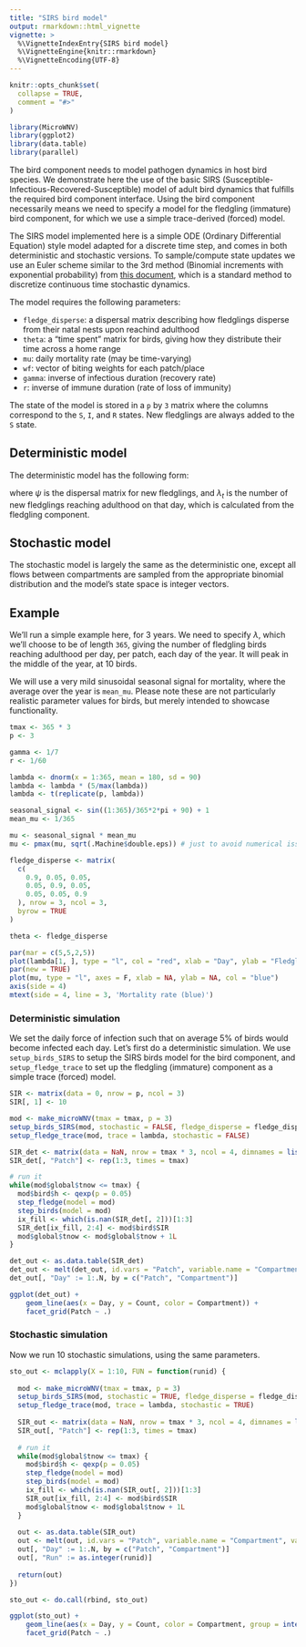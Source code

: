 ```yaml
---
title: "SIRS bird model"
output: rmarkdown::html_vignette
vignette: >
  %\VignetteIndexEntry{SIRS bird model}
  %\VignetteEngine{knitr::rmarkdown}
  %\VignetteEncoding{UTF-8}
---
```


```r
knitr::opts_chunk$set(
  collapse = TRUE,
  comment = "#>"
)
```

```r
library(MicroWNV)
library(ggplot2)
library(data.table)
library(parallel)
```

The bird component needs to model pathogen dynamics in host bird species. We demonstrate
here the use of the basic SIRS (Susceptible-Infectious-Recovered-Susceptible) model
of adult bird dynamics that fulfills the required bird component interface. Using
the bird component necessarily means we need to specify a model for the fledgling (immature)
bird component, for which we use a simple trace-derived (forced) model.

The SIRS model implemented here is a simple ODE (Ordinary Differential Equation)
style model adapted for a discrete time step, and comes in both deterministic
and stochastic versions. To sample/compute state updates we use an Euler scheme
similar to the 3rd method (Binomial increments with exponential probability) from
[this document](https://kingaa.github.io/short-course/stochsim/stochsim.html#eulers-method-for-a-discrete-sir-model),
which is a standard method to discretize continuous time stochastic dynamics.

The model requires the following parameters:
  
  * `fledge_disperse`: a dispersal matrix describing how fledglings disperse
  from their natal nests upon reachind adulthood
  * `theta`: a "time spent" matrix for birds, giving how they distribute their
  time across a home range
  * `mu`: daily mortality rate (may be time-varying)
  * `wf`: vector of biting weights for each patch/place
  * `gamma`: inverse of infectious duration (recovery rate)
  * `r`: inverse of immune duration (rate of loss of immunity)

The state of the model is stored in a `p` by `3` matrix where the columns correspond
to the `S`, `I`, and `R` states. New fledglings are always added to the `S` state.

## Deterministic model

The deterministic model has the following form:

\begin{equation}
S_{t+1} = e^{-(\mu_{t} + h_{t})} S_{t} + (1 - e^{-(\mu_{t} + \gamma)}) \left( \frac{r}{\mu_{t} + r} \right) R_{t} + (\lambda_{t} \cdot \psi) \\
I_{t+1} = e^{-(\mu_{t} + \gamma)} E_{t} + (1 - e^{-(\mu_{t} + h_{t})}) \left( \frac{h_{t}}{\mu_{t} + h_{t}} \right) S_{t} \\
R_{t+1} = e^{-(\mu_{t} + r)} R_{t} + (1 - e^{-(\mu_{t} + \gamma)}) \left( \frac{\gamma}{\mu_{t} + \gamma} \right) I_{t} \\
\end{equation}

where $\psi$ is the dispersal matrix for new fledglings, and $\lambda_{t}$ is the number
of new fledglings reaching adulthood on that day, which is calculated from the 
fledgling component.

## Stochastic model

The stochastic model is largely the same as the deterministic one, except all flows
between compartments are sampled from the appropriate binomial distribution and 
the model's state space is integer vectors.

## Example

We'll run a simple example here, for 3 years. We need to specify $\lambda$, which
we'll choose to be of length `365`, giving the number of fledgling birds reaching adulthood per day,
per patch, each day of the year. It will peak in the middle of the year, at 10 birds.

We will use a very mild sinusoidal seasonal signal for mortality, where the average
over the year is `mean_mu`. Please note these are not particularly realistic
parameter values for birds, but merely intended to showcase functionality.

```r
tmax <- 365 * 3
p <- 3

gamma <- 1/7
r <- 1/60

lambda <- dnorm(x = 1:365, mean = 180, sd = 90)
lambda <- lambda * (5/max(lambda))
lambda <- t(replicate(p, lambda))

seasonal_signal <- sin((1:365)/365*2*pi + 90) + 1
mean_mu <- 1/365

mu <- seasonal_signal * mean_mu
mu <- pmax(mu, sqrt(.Machine$double.eps)) # just to avoid numerical issues

fledge_disperse <- matrix(
  c(
    0.9, 0.05, 0.05,
    0.05, 0.9, 0.05,
    0.05, 0.05, 0.9
  ), nrow = 3, ncol = 3, 
  byrow = TRUE
)

theta <- fledge_disperse

par(mar = c(5,5,2,5))
plot(lambda[1, ], type = "l", col = "red", xlab = "Day", ylab = "Fledgling births (red)")
par(new = TRUE)
plot(mu, type = "l", axes = F, xlab = NA, ylab = NA, col = "blue")
axis(side = 4)
mtext(side = 4, line = 3, 'Mortality rate (blue)')
```

### Deterministic simulation

We set the daily force of infection such that on average $5\%$ of birds would become infected each day.
Let's first do a deterministic simulation. We use `setup_birds_SIRS`
to setup the SIRS birds model for the bird component, and `setup_fledge_trace` to set up
the fledgling (immature) component as a simple trace (forced) model.

```r
SIR <- matrix(data = 0, nrow = p, ncol = 3)
SIR[, 1] <- 10

mod <- make_microWNV(tmax = tmax, p = 3)
setup_birds_SIRS(mod, stochastic = FALSE, fledge_disperse = fledge_disperse, theta = theta, SIR = SIR, mu = mu, gamma = gamma, r = r)
setup_fledge_trace(mod, trace = lambda, stochastic = FALSE)

SIR_det <- matrix(data = NaN, nrow = tmax * 3, ncol = 4, dimnames = list(NULL, c("Patch", "S", "I", "R")))
SIR_det[, "Patch"] <- rep(1:3, times = tmax)

# run it
while(mod$global$tnow <= tmax) {
  mod$bird$h <- qexp(p = 0.05)
  step_fledge(model = mod)
  step_birds(model = mod)
  ix_fill <- which(is.nan(SIR_det[, 2]))[1:3]
  SIR_det[ix_fill, 2:4] <- mod$bird$SIR
  mod$global$tnow <- mod$global$tnow + 1L
}

det_out <- as.data.table(SIR_det)
det_out <- melt(det_out, id.vars = "Patch", variable.name = "Compartment", value.name = "Count")
det_out[, "Day" := 1:.N, by = c("Patch", "Compartment")]

ggplot(det_out) +
    geom_line(aes(x = Day, y = Count, color = Compartment)) +
    facet_grid(Patch ~ .)
```

### Stochastic simulation

Now we run 10 stochastic simulations, using the same parameters.

```r
sto_out <- mclapply(X = 1:10, FUN = function(runid) {
  
  mod <- make_microWNV(tmax = tmax, p = 3)
  setup_birds_SIRS(mod, stochastic = TRUE, fledge_disperse = fledge_disperse, theta = theta, SIR = SIR, mu = mu, gamma = gamma, r = r)
  setup_fledge_trace(mod, trace = lambda, stochastic = TRUE)
  
  SIR_out <- matrix(data = NaN, nrow = tmax * 3, ncol = 4, dimnames = list(NULL, c("Patch", "S", "I", "R")))
  SIR_out[, "Patch"] <- rep(1:3, times = tmax)
  
  # run it
  while(mod$global$tnow <= tmax) {
    mod$bird$h <- qexp(p = 0.05)
    step_fledge(model = mod)
    step_birds(model = mod)
    ix_fill <- which(is.nan(SIR_out[, 2]))[1:3]
    SIR_out[ix_fill, 2:4] <- mod$bird$SIR
    mod$global$tnow <- mod$global$tnow + 1L
  }
  
  out <- as.data.table(SIR_out)
  out <- melt(out, id.vars = "Patch", variable.name = "Compartment", value.name = "Count")
  out[, "Day" := 1:.N, by = c("Patch", "Compartment")]
  out[, "Run" := as.integer(runid)]
    
  return(out)
})

sto_out <- do.call(rbind, sto_out)

ggplot(sto_out) +
    geom_line(aes(x = Day, y = Count, color = Compartment, group = interaction(Run, Compartment)), alpha = 0.35) +
    facet_grid(Patch ~ .)
```
